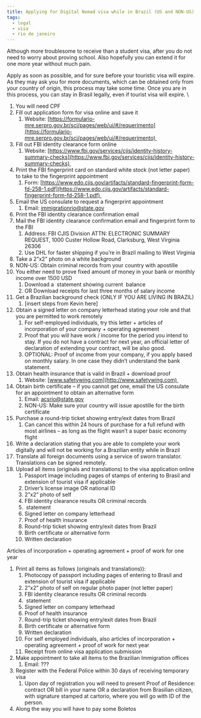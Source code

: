```yaml
---
title: Applying for Digital Nomad visa while in Brazil (US and NON-US)
tags:
  - legal
  - visa
  - rio de janeiro
---
```


Although more troublesome to receive than a student visa, after you do not need to worry about proving school. Also hopefully you can extend it for one more year without much pain.


Apply as soon as possible, and for sure before your touristic visa will expire. As they may ask you for more documents, which can be obtained only from your country of origin, this process may take some time. Once you are in this process, you can stay in Brasil legally, even if tourist visa will expire. \


1. You will need CPF
2. Fill out application form for visa online and save it
   1. Website: [https://formulario-mre.serpro.gov.br/sci/pages/web/ui/#/requerimento](https://formulario-mre.serpro.gov.br/sci/pages/web/ui/#/requerimento) 
3. Fill out FBI identity clearance form online
   1. Website: [https://www.fbi.gov/services/cjis/identity-history-summary-checks](https://www.fbi.gov/services/cjis/identity-history-summary-checks) 
4. Print the FBI fingerprint card on standard white stock (not letter paper) to take to the fingerprint appointment
   1. Form: [https://www.edo.cjis.gov/artifacts/standard-fingerprint-form-fd-258-1.pdf](https://www.edo.cjis.gov/artifacts/standard-fingerprint-form-fd-258-1.pdf) 
5. Email the US consulate to request a fingerprint appointment
   1. Email: [immigrationrio@state.gov](mailto\:immigrationrio@state.gov)
6. Print the FBI identity clearance confirmation email
7. Mail the FBI identity clearance confirmation email and fingerprint form to the FBI
   1. Address: FBI CJIS Division ATTN: ELECTRONIC SUMMARY REQUEST, 1000 Custer Hollow Road, Clarksburg, West Virginia 26306
   2. Use DHL for faster shipping if you’re in Brazil mailing to West Virginia
8. Take a 2”x2” photo on a white background
9. NON-US: Obtain criminal records from your country with apostille
10. You either need to prove fixed amount of money in your bank or monthly income over 1500 USD
    1. Download a  statement showing current  balance
    2. OR Download receipts for last three months of salary income
11. Get a Brazilian background check (ONLY IF YOU ARE LIVING IN BRAZIL)
    1. \[insert steps from Kevin here]
12. Obtain a signed letter on company letterhead stating your role and that you are permitted to work remotely
    1. For self-employed individuals, try this letter + articles of incorporation of your company + operating agreement
    2. Proof that you will have work / income for the period you intend to stay. If you do not have a contract for next year, an official letter of declaration of extending your contract, will be also good.
    3. OPTIONAL: Proof of income from your company, if you apply based on monthly salary. In one case they didn’t understand the bank statement.
13. Obtain health insurance that is valid in Brazil + download proof
    1. Website: [www.safetywing.com](http://www.safetywing.com) 
14. Obtain birth certificate – if you cannot get one, email the US consulate for an appointment to obtain an alternative form
    1. Email: [acsrio@state.gov](mailto\:acsrio@state.gov) 
    2. NON-US: Make sure your country will issue apostille for the birth certificate
15. Purchase a round-trip ticket showing entry/exit dates from Brazil
    1. Can cancel this within 24 hours of purchase for a full refund with most airlines – as long as the flight wasn’t a super basic economy flight
16. Write a declaration stating that you are able to complete your work digitally and will not be working for a Brazilian entity while in Brazil
17. Translate all foreign documents using a service of sworn translator. Translations can be signed remotely.
18. Upload all items (originals and translations) to the visa application online
    1. Passport image including pages of stamps of entering to Brasil and extension of tourist visa if applicable
    2. Driver’s license image OR national ID
    3. 2”x2” photo of self
    4. FBI identity clearance results OR criminal records
    5.  statement
    6. Signed letter on company letterhead
    7. Proof of health insurance
    8. Round-trip ticket showing entry/exit dates from Brazil
    9. Birth certificate or alternative form
    10. Written declaration

Articles of incorporation + operating agreement + proof of work for one year

1. Print all items as follows (originals and translations)):
   1. Photocopy of passport including pages of entering to Brasil and extension of tourist visa if applicable
   2. 2”x2” photo of self on regular photo paper (not letter paper)
   3. FBI identity clearance results OR criminal records
   4.  statement
   5. Signed letter on company letterhead
   6. Proof of health insurance
   7. Round-trip ticket showing entry/exit dates from Brazil
   8. Birth certificate or alternative form
   9. Written declaration
   10. For self employed individuals, also articles of incorporation + operating agreement + proof of work for next year
   11. Receipt from online visa application submission
2. Make appointment to take all items to the Brazilian Immigration offices 
   1. Email: ???
3. Register with the Federal Police within 30 days of receiving temporary visa
   1. Upon day of registration you will need to present Proof of Residence: contract OR bill in your name OR a declaration from Brasilian citizen, with signature stamped at cartorio, where you will go with ID of the person.
4. Along the way you will have to pay some Boletos
